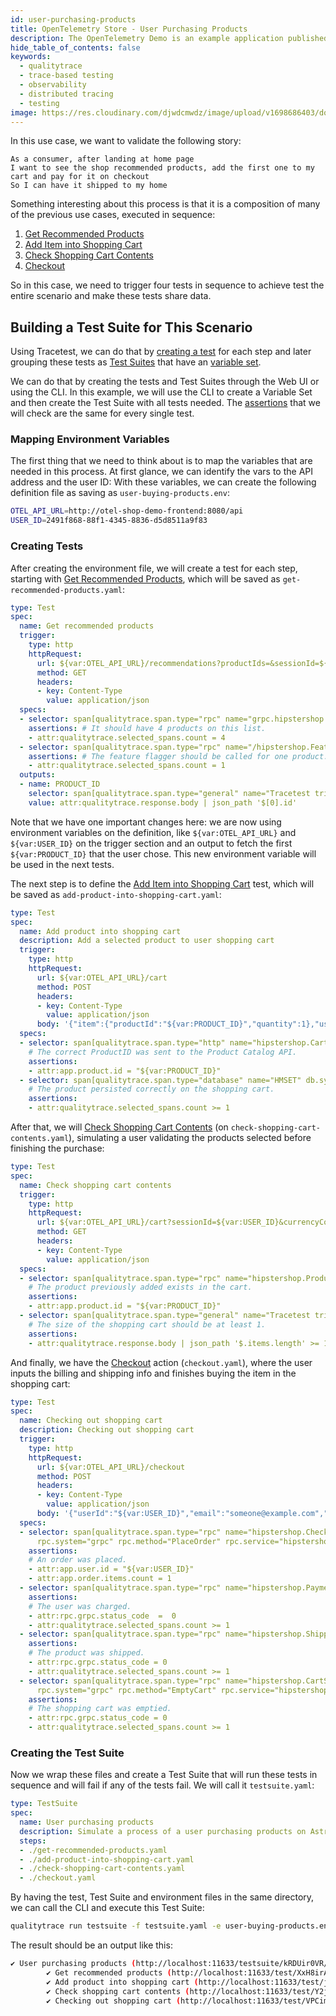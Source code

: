 ```yaml
---
id: user-purchasing-products
title: OpenTelemetry Store - User Purchasing Products
description: The OpenTelemetry Demo is an example application published by the OpenTelemtry CNCF project. This use case covers viewing recommended products before adding them to the shopping cart.
hide_table_of_contents: false
keywords:
  - qualitytrace
  - trace-based testing
  - observability
  - distributed tracing
  - testing
image: https://res.cloudinary.com/djwdcmwdz/image/upload/v1698686403/docs/Blog_Thumbnail_14_rsvkmo.jpg
---
```


In this use case, we want to validate the following story:

```
As a consumer, after landing at home page
I want to see the shop recommended products, add the first one to my cart and pay for it on checkout
So I can have it shipped to my home
```

Something interesting about this process is that it is a composition of many of the previous use cases, executed in sequence:
1. [Get Recommended Products](/live-examples/opentelemetry-store/use-cases/get-recommended-products)
2. [Add Item into Shopping Cart](/live-examples/opentelemetry-store/use-cases/add-item-into-shopping-cart)
3. [Check Shopping Cart Contents](/live-examples/opentelemetry-store/use-cases/check-shopping-cart-contents)
4. [Checkout](/live-examples/opentelemetry-store/use-cases/checkout)

So in this case, we need to trigger four tests in sequence to achieve test the entire scenario and make these tests share data.

## Building a Test Suite for This Scenario

Using Tracetest, we can do that by [creating a test](/web-ui/creating-tests) for each step and later grouping these tests as [Test Suites](/web-ui/creating-test-suites) that have an [variable set](/concepts/variable-sets).

We can do that by creating the tests and Test Suites through the Web UI or using the CLI. In this example, we will use the CLI to create a Variable Set and then create the Test Suite with all tests needed. The [assertions](/concepts/assertions) that we will check are the same for every single test.

### Mapping Environment Variables

The first thing that we need to think about is to map the variables that are needed in this process. At first glance, we can identify the vars to the API address and the user ID:
With these variables, we can create the following definition file as saving as `user-buying-products.env`:

```sh
OTEL_API_URL=http://otel-shop-demo-frontend:8080/api
USER_ID=2491f868-88f1-4345-8836-d5d8511a9f83
```

### Creating Tests

After creating the environment file, we will create a test for each step, starting with [Get Recommended Products](/live-examples/opentelemetry-store/use-cases/get-recommended-products), which will be saved as `get-recommended-products.yaml`:

```yaml
type: Test
spec:
  name: Get recommended products
  trigger:
    type: http
    httpRequest:
      url: ${var:OTEL_API_URL}/recommendations?productIds=&sessionId=${var:USER_ID}&currencyCode=
      method: GET
      headers:
      - key: Content-Type
        value: application/json
  specs:
  - selector: span[qualitytrace.span.type="rpc" name="grpc.hipstershop.ProductCatalogService/GetProduct" rpc.system="grpc" rpc.method="GetProduct" rpc.service="hipstershop.ProductCatalogService"]
    assertions: # It should have 4 products on this list.
    - attr:qualitytrace.selected_spans.count = 4
  - selector: span[qualitytrace.span.type="rpc" name="/hipstershop.FeatureFlagService/GetFlag" rpc.system="grpc" rpc.method="GetFlag" rpc.service="hipstershop.FeatureFlagService"]
    assertions: # The feature flagger should be called for one product.
    - attr:qualitytrace.selected_spans.count = 1
  outputs:
  - name: PRODUCT_ID
    selector: span[qualitytrace.span.type="general" name="Tracetest trigger"]
    value: attr:qualitytrace.response.body | json_path '$[0].id'
```

Note that we have one important changes here: we are now using environment variables on the definition, like `${var:OTEL_API_URL}` and `${var:USER_ID}` on the trigger section and an output to fetch the first `${var:PRODUCT_ID}` that the user chose. This new environment variable will be used in the next tests.

The next step is to define the [Add Item into Shopping Cart](/live-examples/opentelemetry-store/use-cases/add-item-into-shopping-cart) test, which will be saved as `add-product-into-shopping-cart.yaml`:

```yaml
type: Test
spec:
  name: Add product into shopping cart
  description: Add a selected product to user shopping cart
  trigger:
    type: http
    httpRequest:
      url: ${var:OTEL_API_URL}/cart
      method: POST
      headers:
      - key: Content-Type
        value: application/json
      body: '{"item":{"productId":"${var:PRODUCT_ID}","quantity":1},"userId":"${var:USER_ID}"}'
  specs:
  - selector: span[qualitytrace.span.type="http" name="hipstershop.CartService/AddItem"]
    # The correct ProductID was sent to the Product Catalog API.
    assertions:
    - attr:app.product.id = "${var:PRODUCT_ID}"
  - selector: span[qualitytrace.span.type="database" name="HMSET" db.system="redis" db.redis.database_index="0"]
    # The product persisted correctly on the shopping cart.
    assertions:
    - attr:qualitytrace.selected_spans.count >= 1
```

After that, we will [Check Shopping Cart Contents](/live-examples/opentelemetry-store/use-cases/check-shopping-cart-contents) (on `check-shopping-cart-contents.yaml`), simulating a user validating the products selected before finishing the purchase:

```yaml
type: Test
spec:
  name: Check shopping cart contents
  trigger:
    type: http
    httpRequest:
      url: ${var:OTEL_API_URL}/cart?sessionId=${var:USER_ID}&currencyCode=
      method: GET
      headers:
      - key: Content-Type
        value: application/json
  specs:
  - selector: span[qualitytrace.span.type="rpc" name="hipstershop.ProductCatalogService/GetProduct" rpc.system="grpc" rpc.method="GetProduct" rpc.service="hipstershop.ProductCatalogService"]
    # The product previously added exists in the cart.
    assertions:
    - attr:app.product.id = "${var:PRODUCT_ID}"
  - selector: span[qualitytrace.span.type="general" name="Tracetest trigger"]
    # The size of the shopping cart should be at least 1.
    assertions:
    - attr:qualitytrace.response.body | json_path '$.items.length' >= 1
```

And finally, we have the [Checkout](/live-examples/opentelemetry-store/use-cases/checkout) action (`checkout.yaml`), where the user inputs the billing and shipping info and finishes buying the item in the shopping cart:

```yaml
type: Test
spec:
  name: Checking out shopping cart
  description: Checking out shopping cart
  trigger:
    type: http
    httpRequest:
      url: ${var:OTEL_API_URL}/checkout
      method: POST
      headers:
      - key: Content-Type
        value: application/json
      body: '{"userId":"${var:USER_ID}","email":"someone@example.com","address":{"streetAddress":"1600 Amphitheatre Parkway","state":"CA","country":"United States","city":"Mountain View","zipCode":"94043"},"userCurrency":"USD","creditCard":{"creditCardCvv":672,"creditCardExpirationMonth":1,"creditCardExpirationYear":2030,"creditCardNumber":"4432-8015-6152-0454"}}'
  specs:
  - selector: span[qualitytrace.span.type="rpc" name="hipstershop.CheckoutService/PlaceOrder"
      rpc.system="grpc" rpc.method="PlaceOrder" rpc.service="hipstershop.CheckoutService"]
    assertions: 
    # An order was placed.
    - attr:app.user.id = "${var:USER_ID}"
    - attr:app.order.items.count = 1
  - selector: span[qualitytrace.span.type="rpc" name="hipstershop.PaymentService/Charge" rpc.system="grpc" rpc.method="Charge" rpc.service="hipstershop.PaymentService"]
    assertions: 
    # The user was charged.
    - attr:rpc.grpc.status_code  =  0
    - attr:qualitytrace.selected_spans.count >= 1
  - selector: span[qualitytrace.span.type="rpc" name="hipstershop.ShippingService/ShipOrder" rpc.system="grpc" rpc.method="ShipOrder" rpc.service="hipstershop.ShippingService"]
    assertions: 
    # The product was shipped.
    - attr:rpc.grpc.status_code = 0
    - attr:qualitytrace.selected_spans.count >= 1
  - selector: span[qualitytrace.span.type="rpc" name="hipstershop.CartService/EmptyCart"
      rpc.system="grpc" rpc.method="EmptyCart" rpc.service="hipstershop.CartService"]
    assertions: 
    # The shopping cart was emptied.
    - attr:rpc.grpc.status_code = 0
    - attr:qualitytrace.selected_spans.count >= 1
```

### Creating the Test Suite

Now we wrap these files and create a Test Suite that will run these tests in sequence and will fail if any of the tests fail. We will call it `testsuite.yaml`:

```yml
type: TestSuite
spec:
  name: User purchasing products
  description: Simulate a process of a user purchasing products on Astronomy store
  steps:
  - ./get-recommended-products.yaml
  - ./add-product-into-shopping-cart.yaml
  - ./check-shopping-cart-contents.yaml
  - ./checkout.yaml
```

By having the test, Test Suite and environment files in the same directory, we can call the CLI and execute this Test Suite:

```sh
qualitytrace run testsuite -f testsuite.yaml -e user-buying-products.env
```

The result should be an output like this:

```sh
✔ User purchasing products (http://localhost:11633/testsuite/kRDUir0VR/run/1)
        ✔ Get recommended products (http://localhost:11633/test/XxH8irA4R/run/1/test)
        ✔ Add product into shopping cart (http://localhost:11633/test/j_N8i9AVR/run/1/test)
        ✔ Check shopping cart contents (http://localhost:11633/test/Y2jim9AVg/run/1/test)
        ✔ Checking out shopping cart (http://localhost:11633/test/VPCim90Vg/run/1/test)
```
